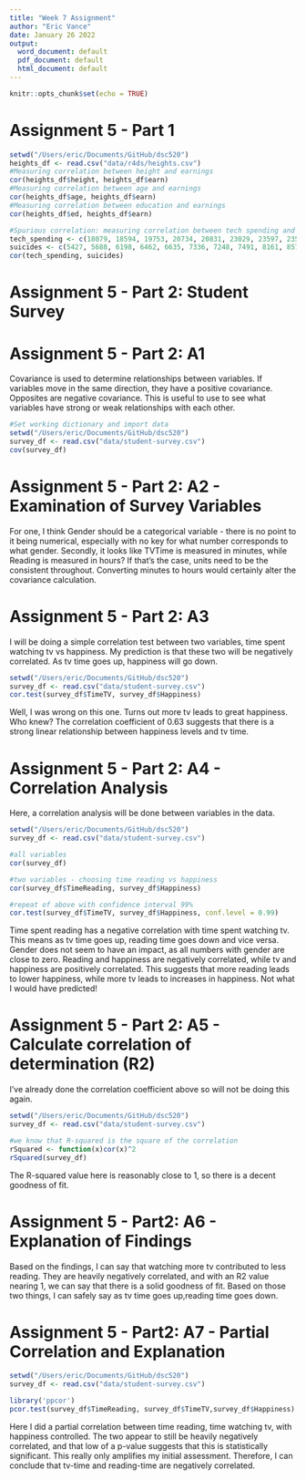```yaml
---
title: "Week 7 Assignment"
author: "Eric Vance"
date: January 26 2022
output:
  word_document: default
  pdf_document: default
  html_document: default
---
```


```r
knitr::opts_chunk$set(echo = TRUE)
```

# Assignment 5 - Part 1

```r
setwd("/Users/eric/Documents/GitHub/dsc520")
heights_df <- read.csv("data/r4ds/heights.csv")
#Measuring correlation between height and earnings
cor(heights_df$height, heights_df$earn)
#Measuring correlation between age and earnings
cor(heights_df$age, heights_df$earn)
#Measuring correlation between education and earnings
cor(heights_df$ed, heights_df$earn)

#Spurious correlation: measuring correlation between tech spending and suicides
tech_spending <- c(18079, 18594, 19753, 20734, 20831, 23029, 23597, 23584, 25525, 27731, 29449)
suicides <- c(5427, 5688, 6198, 6462, 6635, 7336, 7248, 7491, 8161, 8578, 9000)
cor(tech_spending, suicides)
```

# Assignment 5 - Part 2: Student Survey


# Assignment 5 - Part 2: A1

Covariance is used to determine relationships between variables. If variables move
in the same direction, they have a positive covariance. Opposites are negative covariance.
This is useful to use to see what variables have strong or weak relationships with each other.
```r
#Set working dictionary and import data
setwd("/Users/eric/Documents/GitHub/dsc520")
survey_df <- read.csv("data/student-survey.csv")
cov(survey_df)
```

# Assignment 5 - Part 2: A2 - Examination of Survey Variables

For one, I think Gender should be a categorical variable - there is no point to it being
numerical, especially with no key for what number corresponds to what gender.
Secondly, it looks like TVTime is measured in minutes, while Reading is measured in hours?
If that's the case, units need to be the consistent throughout. Converting minutes to hours
would certainly alter the covariance calculation.

# Assignment 5 - Part 2: A3

I will be doing a simple correlation test between two variables, time spent watching tv
vs happiness. My prediction is that these two will be negatively correlated. As tv time
goes up, happiness will go down.
```r
setwd("/Users/eric/Documents/GitHub/dsc520")
survey_df <- read.csv("data/student-survey.csv")
cor.test(survey_df$TimeTV, survey_df$Happiness)
```

Well, I was wrong on this one. Turns out more tv leads to great happiness. Who knew?
The correlation coefficient of 0.63 suggests that there is a strong linear relationship
between happiness levels and tv time.

# Assignment 5 - Part 2: A4 - Correlation Analysis

Here, a correlation analysis will be done between variables in the data.

```r
setwd("/Users/eric/Documents/GitHub/dsc520")
survey_df <- read.csv("data/student-survey.csv")

#all variables
cor(survey_df)

#two variables - choosing time reading vs happiness
cor(survey_df$TimeReading, survey_df$Happiness)

#repeat of above with confidence interval 99%
cor.test(survey_df$TimeTV, survey_df$Happiness, conf.level = 0.99)
```
Time spent reading has a negative correlation with time spent watching tv. This means as tv time goes up, reading time goes down and vice versa. Gender does not seem to have an impact, as all numbers with gender are close to zero. Reading and happiness are negatively correlated, while tv and happiness are positively correlated. This suggests that more reading leads to lower happiness, while more tv leads to increases in happiness. Not what I would have predicted!

# Assignment 5 - Part 2: A5 - Calculate correlation of determination (R2)
I've already done the correlation coefficient above so will not be doing this again.

```r
setwd("/Users/eric/Documents/GitHub/dsc520")
survey_df <- read.csv("data/student-survey.csv")

#we know that R-squared is the square of the correlation
rSquared <- function(x)cor(x)^2
rSquared(survey_df)

```
The R-squared value here is reasonably close to 1, so there is a decent goodness of fit.

# Assignment 5 - Part2: A6 - Explanation of Findings
Based on the findings, I can say that watching more tv contributed to less reading.
They are heavily negatively correlated, and with an R2 value nearing 1, we can say that
there is a solid goodness of fit. Based on those two things, I can safely say as tv time goes up,reading time goes down.

# Assignment 5 - Part2: A7 - Partial Correlation and Explanation
```r
setwd("/Users/eric/Documents/GitHub/dsc520")
survey_df <- read.csv("data/student-survey.csv")

library('ppcor')
pcor.test(survey_df$TimeReading, survey_df$TimeTV,survey_df$Happiness)
```

Here I did a partial correlation between time reading, time watching tv, with happiness
controlled. The two appear to still be heavily negatively correlated, and that low of a 
p-value suggests that this is statistically significant. This really only amplifies my initial assessment. Therefore, I can conclude that tv-time and reading-time are negatively correlated.


